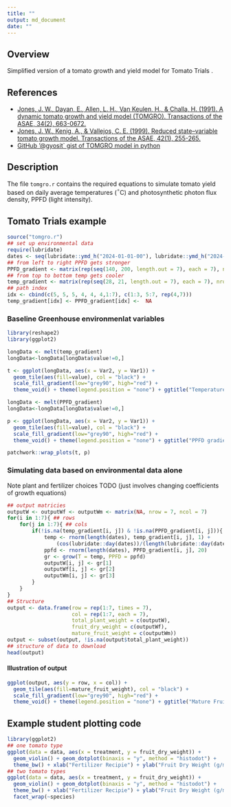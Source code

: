 ```yaml
---
title: ""
output: md_document
date: ""
---
```


## Overview

Simplified version of a tomato growth and yield model for Tomato Trials <link to come>.

## References

 + [Jones, J. W., Dayan, E., Allen, L. H., Van Keulen, H., & Challa, H. (1991). A dynamic tomato growth and yield model (TOMGRO). Transactions of the ASAE, 34(2), 663-0672.](https://www.researchgate.net/profile/Leon-Allen-3/publication/40142875_A_dynamic_tomato_growth_and_yield_model_TOMGRO/links/58911ee9a6fdcc1b41453859/A-dynamic-tomato-growth-and-yield-model-TOMGRO.pdf)
 + [Jones, J. W., Kenig, A., & Vallejos, C. E. (1999). Reduced state–variable tomato growth model. Transactions of the ASAE, 42(1), 255-265.](https://www.researchgate.net/profile/James-Jones-30/publication/274529819_Reduced_state-variable_tomato_growth_model/links/5f3ed116a6fdcccc43db9fb2/Reduced-state-variable-tomato-growth-model.pdf)
 + [GitHub '@gyosit` gist of TOMGRO model in python](https://gist.github.com/gyosit/abeab4e595d7ddcd65b55c1270d240c8)
 

## Description

The file `tomgro.r` contains the required equations to simulate tomato yield based on daily average temperatures ($^\circ$C) and photosynthetic photon flux density, PPFD (light intensity).

## Tomato Trials example

```r
source("tomgro.r")
## set up environmental data
require(lubridate)
dates <- seq(lubridate::ymd_h("2024-01-01-00"), lubridate::ymd_h("2024-06-30-23"), by = "days")
## from left to right PPFD gets stronger
PPFD_gradient <- matrix(rep(seq(140, 200, length.out = 7), each = 7), nrow = 7)
## from top to bottom temp gets cooler
temp_gradient <- matrix(rep(seq(28, 21, length.out = 7), each = 7), nrow = 7, byrow = TRUE)
## path index
idx <- cbind(c(5, 5, 5, 4, 4, 4,1:7), c(1:3, 5:7, rep(4,7)))
temp_gradient[idx] <- PPFD_gradient[idx] <-  NA
```

### Baseline Greenhouse environmenlat variables

```r
library(reshape2)
library(ggplot2)

longData <- melt(temp_gradient)
longData<-longData[longData$value!=0,]

t <- ggplot(longData, aes(x = Var2, y = Var1)) + 
  geom_tile(aes(fill=value), col = "black") + 
  scale_fill_gradient(low="grey90", high="red") +
  theme_void() + theme(legend.position = "none") + ggtitle("Temperature gradient")

longData <- melt(PPFD_gradient)
longData<-longData[longData$value!=0,]

p <- ggplot(longData, aes(x = Var2, y = Var1)) + 
  geom_tile(aes(fill=value), col = "black") + 
  scale_fill_gradient(low="grey90", high="red") +
  theme_void() + theme(legend.position = "none") + ggtitle("PPFD gradient")

patchwork::wrap_plots(t, p)
```


### Simulating data based on environmental data alone

Note plant and fertilizer choices TODO (just involves changing coefficients of growth equations)

```r
## output matricies
outputW <- outputWf <- outputWm <- matrix(NA, nrow = 7, ncol = 7)
for(i in 1:7){ ## rows
    for(j in 1:7){ ## cols
        if(!is.na(temp_gradient[i, j]) & !is.na(PPFD_gradient[i, j])){
            temp <- rnorm(length(dates), temp_gradient[i, j], 1) +
                (cos(lubridate::day(dates))/(length(lubridate::day(dates))/5))
            ppfd <- rnorm(length(dates), PPFD_gradient[i, j], 20)
            gr <- grow(T = temp, PPFD = ppfd)
            outputW[i, j] <- gr[1]
            outputWf[i, j] <- gr[2]
            outputWm[i, j] <- gr[3]
        }
    }
}
## Structure 
output <- data.frame(row = rep(1:7, times = 7),
                     col = rep(1:7, each = 7),
                     total_plant_weight = c(outputW),
                     fruit_dry_weight = c(outputWf),
                     mature_fruit_weight = c(outputWm))
output <- subset(output, !is.na(output$total_plant_weight))
## structure of data to download
head(output)
```

#### Illustration of output

```r
ggplot(output, aes(y = row, x = col)) + 
  geom_tile(aes(fill=mature_fruit_weight), col = "black") + 
  scale_fill_gradient(low="grey90", high="red") +
  theme_void() + theme(legend.position = "none") + ggtitle("Mature Fruit Dry Weight")


```

## Example student plotting code

```r
library(ggplot2)
## one tomato type
ggplot(data = data, aes(x = treatment, y = fruit_dry_weight)) +
  geom_violin() + geom_dotplot(binaxis = "y", method = "histodot") +
  theme_bw() + xlab("Fertilizer Recipie") + ylab("Fruit Dry Weight (g/m^2)")
## two tomato types
ggplot(data = data, aes(x = treatment, y = fruit_dry_weight)) +
  geom_violin() + geom_dotplot(binaxis = "y", method = "histodot") +
  theme_bw() + xlab("Fertilizer Recipie") + ylab("Fruit Dry Weight (g/m^2)") +
  facet_wrap(~species)

```